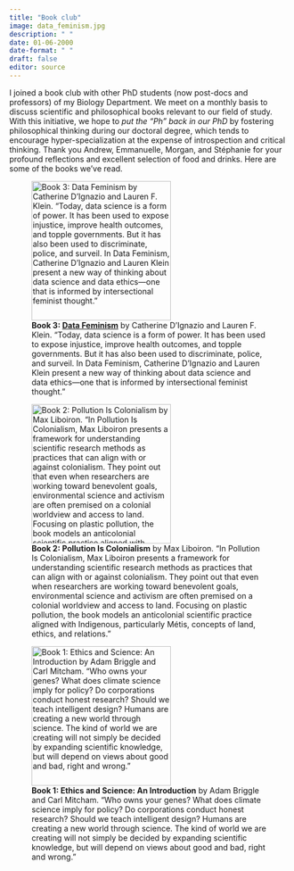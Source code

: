 ```yaml
---
title: "Book club"
image: data_feminism.jpg
description: " "
date: 01-06-2000
date-format: " "
draft: false 
editor: source
---
```

 
I joined a book club with other PhD students (now post-docs and professors) of my Biology Department. We meet on a monthly basis to discuss scientific and philosophical books relevant to our field of study. With this initiative, we hope to *put the "Ph" back in our PhD* by fostering philosophical thinking during our doctoral degree, which tends to encourage hyper-specialization at the expense of introspection and critical thinking. Thank you Andrew, Emmanuelle, Morgan, and Stéphanie for your profound reflections and excellent selection of food and drinks. Here are some of the books we've read.

![**Book 3: [Data Feminism](https://data-feminism.mitpress.mit.edu/)** by Catherine D'Ignazio and Lauren F. Klein. "Today, data science is a form of power. It has been used to expose injustice, improve health outcomes, and topple governments. But it has also been used to discriminate, police, and surveil. In Data Feminism, Catherine D'Ignazio and Lauren Klein present a new way of thinking about data science and data ethics—one that is informed by intersectional feminist thought."](data_feminism.jpg){width=250}

![**Book 2: Pollution Is Colonialism** by Max Liboiron. "In Pollution Is Colonialism, Max Liboiron presents a framework for understanding scientific research methods as practices that can align with or against colonialism. They point out that even when researchers are working toward benevolent goals, environmental science and activism are often premised on a colonial worldview and access to land. Focusing on plastic pollution, the book models an anticolonial scientific practice aligned with Indigenous, particularly Métis, concepts of land, ethics, and relations."](pollution_colonialism.jpg){width=250}

![**Book 1: Ethics and Science: An Introduction** by Adam Briggle and Carl Mitcham. "Who owns your genes? What does climate science imply for policy? Do corporations conduct honest research? Should we teach intelligent design? Humans are creating a new world through science. The kind of world we are creating will not simply be decided by expanding scientific knowledge, but will depend on views about good and bad, right and wrong."](ethics_science.jpg){width=250}